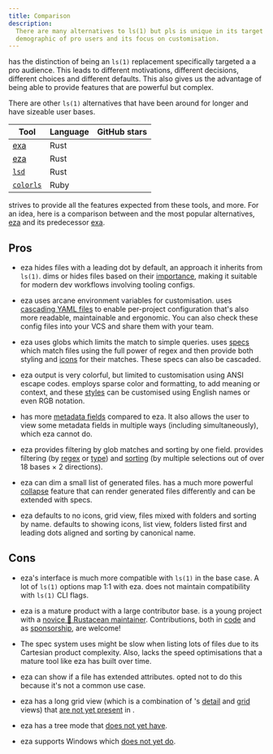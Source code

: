 ```yaml
---
title: Comparison
description:
  There are many alternatives to ls(1) but pls is unique in its target
  demographic of pro users and its focus on customisation.
---
```


<Pls /> has the distinction of being an `ls(1)` replacement specifically
targeted a a pro audience. This leads to different motivations, different
decisions, different choices and different defaults. This also gives us the
advantage of being able to provide features that are powerful but complex.

There are other `ls(1)` alternatives that have been around for longer and have
sizeable user bases.

| Tool                                                     | Language | GitHub stars                                  |
| -------------------------------------------------------- | -------- | --------------------------------------------- |
| [exa](<(https://github.com/ogham/exa)>)                  | Rust     | <Stars owner="ogham" repo="exa" />            |
| [eza](<(https://github.com/eza-community/eza/eza)>)      | Rust     | <Stars owner="eza-community" repo="eza" />    |
| [`lsd`](<(https://github.com/lsd-rs/lsd)>)               | Rust     | <Stars owner="lsd-rs" repo="lsd" />           |
| [`colorls`](<(https://github.com/athityakumar/colorls)>) | Ruby     | <Stars owner="athityakumar" repo="colorls" /> |

<Pls /> strives to provide all the features expected from these tools, and more.
For an idea, here is a comparison between <Pls /> and the most popular
alternatives, [eza](https://eza.rocks) and its predecessor
[exa](https://the.exa.website).

## Pros

- eza hides files with a leading dot by default, an approach it inherits from
  `ls(1)`. <Pls /> dims or hides files based on their
  [importance](/features/importance/), making it suitable for modern dev
  workflows involving tooling configs.

- eza uses arcane environment variables for customisation. <Pls /> uses
  [cascading YAML files](/reference/conf/) to enable per-project configuration
  that's also more readable, maintainable and ergonomic. You can also check
  these config files into your VCS and share them with your team.

- eza uses globs which limits the match to simple queries. <Pls /> uses
  [specs](/guides/specs/) which match files using the full power of regex and
  then provide both styling and [icons](/features/icons/) for their matches.
  These specs can also be cascaded.

- eza output is very colorful, but limited to customisation using ANSI escape
  codes. <Pls /> employs sparse color and formatting, to add meaning or context,
  and these [styles](/guides/markup/) can be customised using English names or
  even RGB notation.

- <Pls /> has more [metadata fields](/features/detail_view/) compared to eza. It
  also allows the user to view some metadata fields in multiple ways (including
  simultaneously), which eza cannot do.

- eza provides filtering by glob matches and sorting by one field. <Pls />
  provides filtering (by [regex](/features/name_filter/) or
  [type](/features/type_filter/)) and [sorting](/features/sorting) (by multiple
  selections out of over 18 bases &times; 2 directions).

- eza can dim a small list of generated files. <Pls /> has a much more powerful
  [collapse](/features/collapse/) feature that can render generated files
  differently and can be extended with specs.

- eza defaults to no icons, grid view, files mixed with folders and sorting by
  name. <Pls /> defaults to showing icons, list view, folders listed first and
  leading dots aligned and sorting by canonical name.

## Cons

- eza's interface is much more compatible with `ls(1)` in the base case. A lot
  of `ls(1)` options map 1:1 with eza. <Pls /> does not maintain compatibility
  with `ls(1)` CLI flags.

- eza is a mature product with a large contributor base. <Pls /> is a young
  project with a [novice 🦀 Rustacean maintainer](https://dhruvkb.dev/).
  Contributions, both in [code](https://github.com/pls-rs/pls) and as
  [sponsorship](https://github.com/sponsors/dhruvkb), are welcome!

- The spec system <Pls /> uses might be slow when listing lots of files due to
  its Cartesian product complexity. Also, <Pls /> lacks the speed optimisations
  that a mature tool like eza has built over time.

- eza can show if a file has extended attributes. <Pls /> opted not to do this
  because it's not a common use case.

- eza has a long grid view (which is a combination of <Pls />'s
  [detail](/features/detail_view/) and [grid](/features/grid_view/) views) that
  [are not yet present](/features/upcoming/) in <Pls />.

- eza has a tree mode that <Pls /> [does not yet have](/features/upcoming/).

- eza supports Windows which <Pls /> [does not yet do](/about/faq/).
